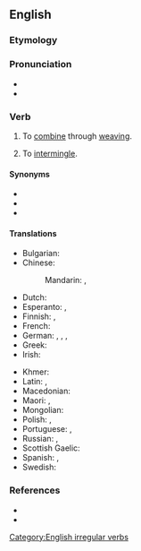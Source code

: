 ==English==

===Etymology===
{{prefix|en|inter|weave}}

===Pronunciation===
* {{IPA|en|/ɪntəɹˈwiːv/}}
* {{audio|en|LL-Q1860 (eng)-Vealhurl-interweave.wav|Audio (UK)}}

===Verb===
{{en-verb|interweaves|interweaving|interwove|past2=interweaved|past2_qual=nonstandard|interwoven|past_ptc2=interweaved|past_ptc2_qual=nonstandard}}

# {{lb|en|transitive}} To [[combine]] through [[weaving]].
# {{lb|en|intransitive}} To [[intermingle]].

====Synonyms====
* {{l|en|interlace}}
* {{l|en|interthread}}
* {{l|en|intertwine}}

====Translations====
{{trans-top|to combine through weaving}}
* Bulgarian: {{t|bg|втъкавам}}
* Chinese:
*: Mandarin: {{t+|cmn|交織}}, {{t+|cmn|交织|tr=jiāozhī}}
* Dutch: {{t|nl|aanelkaarweven}}
* Esperanto: {{t|eo|interplekti}}, {{t|eo|kunplekti}}
* Finnish: {{t|fi|[[kutoa]] [[yhteen]]}}, {{t|fi|[[punoa]] [[yhteen]]}}
* French: {{t+|fr|entrelacer}}
* German: {{t+|de|verweben}}, {{t+|de|verflechten}}, {{t|de|durchweben}}, {{t+|de|einweben}}
* Greek: {{t+|el|συνυφαίνω}}
* Irish: {{t|ga|idirfhigh}}
{{trans-mid}}
* Khmer: {{t-needed|km}}
* Latin: {{t|la|nectō}}, {{t|la|intexō}}
* Macedonian: {{t|mk|препле́тува}}
* Maori: {{t|mi|kōtui}}, {{t|mi|rauwiri}}
* Mongolian: {{t+|mn|сүлжих|sc=Cyrl}}
* Polish: {{t|pl|przeplatać|impf}}, {{t|pl|przepleść|pf}}
* Portuguese: {{t+|pt|entrançar}}, {{t+|pt|entrelaçar}}
* Russian: {{t+|ru|переплета́ть|impf}}, {{t+|ru|переплести́|pf}}
* Scottish Gaelic: {{t|gd|eadar-fhigh}}
* Spanish: {{t+|es|entretejer}}, {{t+|es|entrelazar}}
* Swedish: {{t|sv|sammanfläta}}
{{trans-bottom}}

===References===
* {{R:Century 1911}}
* {{R:Webster 1913}}

[[Category:English irregular verbs]]